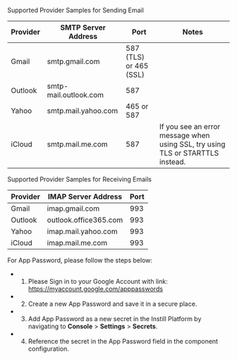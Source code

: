 Supported Provider Samples for Sending Email

| Provider | SMTP Server Address | Port | Notes |
| --- | --- | --- | --- |
| Gmail | smtp.gmail.com | 587 (TLS) or 465 (SSL) ||
| Outlook | smtp-mail.outlook.com | 587 ||
| Yahoo | smtp.mail.yahoo.com | 465 or 587 ||
| iCloud | smtp.mail.me.com | 587 | If you see an error message when using SSL, try using TLS or STARTTLS instead. |


Supported Provider Samples for Receiving Emails

| Provider | IMAP Server Address | Port |
| --- | --- | --- |
| Gmail | imap.gmail.com | 993 |
| Outlook | outlook.office365.com | 993 |
| Yahoo | imap.mail.yahoo.com | 993 |
| iCloud | imap.mail.me.com | 993 |


For App Password, please follow the steps below:
 - 1. Please Sign in to your Google Account with link: https://myaccount.google.com/apppasswords
 - 2. Create a new App Password and save it in a secure place.
 - 3. Add App Password as a new secret in the Instill Platform by navigating to **Console** > **Settings** > **Secrets**.
 - 4. Reference the secret in the App Password field in the component configuration.
